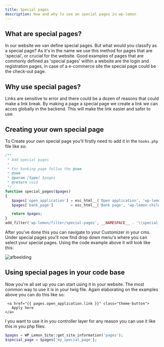 ```yaml
---
title: Special pages
description: How and why to use an special pages in wp-lemon
---
```


## What are special pages?
In our website we van define special pages. But what would you classify as a special page? 
As it's in the name we use this method for pages that are 'special', or crucial for the website. 
Good examples of pages that are commonly defined as 'special pages' 
within a website are the login and registration pages, 
in case of a e-commerce site the special page could be the check-out page.

## Why use special pages?
Links are sensitive to error and there could be a dozen of reasons that could make a link break.
By making a page a special page we create a link we can acces globally in the backend. 
This will make the link easier and safer to use.


## Creating your own special page
To Create your own special page you'll firstly need to add it in the `hooks.php` file like so:

```php
/**
 * Add special pages
 *
 * For banking page follow the @see
 * @see 
 * @param [type] $pages
 * @return void
 */
function special_pages($pages)
{
   $pages['open_application'] = esc_html__('Open application', 'wp-lemon-child');
   $pages['bank_page']        = esc_html__('Bank page', 'wp-lemon-child');

   return $pages;
}
add_filter('wp-lemon/filter/special-pages', __NAMESPACE__ . '\\special_pages');
```

After you've done this you can navigate to your Customizer in your cms. 
Under special pages you'll now find drop down menu's where you can select your special pages. 
Using the code example above it will look like this:

![afbeelding](https://github.com/Studio-Lemon/wp-lemon-docs/assets/17764157/43a4daa0-6389-4589-98a3-5b95552435f1)


## Using special pages in your code base
Now you're all set up you can start using it in your website. The most common way to use it is in your twig file.
Again elaborating on the examples above you can do this like so:

```twig
 <a href="{{ pages.open_application.link }}" class="theme-button">
   Apply here
</a>
```

I you want to use it in you controller layer for any reason you can use it like this in you php files:

```php
$pages = WP_Lemon_Site::get_site_information('pages');
$special_page = $pages['my_special_page'];
```
